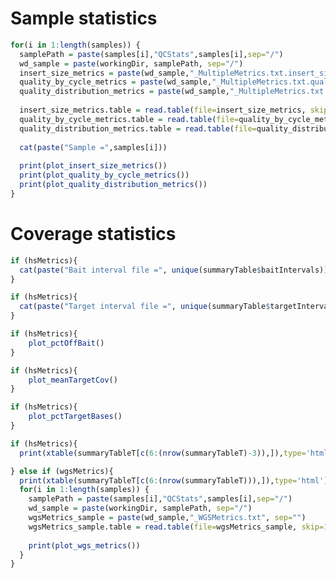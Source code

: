 Sample statistics
========================================================

```r
for(i in 1:length(samples)) {
  samplePath = paste(samples[i],"QCStats",samples[i],sep="/")
  wd_sample = paste(workingDir, samplePath, sep="/")
  insert_size_metrics = paste(wd_sample,"_MultipleMetrics.txt.insert_size_metrics", sep="")
  quality_by_cycle_metrics = paste(wd_sample,"_MultipleMetrics.txt.quality_by_cycle_metrics", sep="")
  quality_distribution_metrics = paste(wd_sample,"_MultipleMetrics.txt.quality_distribution_metrics", sep="")
  
  insert_size_metrics.table = read.table(file=insert_size_metrics, skip=10, head=TRUE)
  quality_by_cycle_metrics.table = read.table(file=quality_by_cycle_metrics, head=TRUE)
  quality_distribution_metrics.table = read.table(file=quality_distribution_metrics, head=TRUE)
  
  cat(paste("Sample =",samples[i]))
  
  print(plot_insert_size_metrics())
  print(plot_quality_by_cycle_metrics())
  print(plot_quality_distribution_metrics())
}
```

Coverage statistics
========================================================
```r
if (hsMetrics){
  cat(paste("Bait interval file =", unique(summaryTable$baitIntervals)))
}
```
```r
if (hsMetrics){
  cat(paste("Target interval file =", unique(summaryTable$targetIntervals)))
}
```

```r
if (hsMetrics){
    plot_pctOffBait()
}
```   

```r
if (hsMetrics){    
    plot_meanTargetCov()
}
```

```r
if (hsMetrics){
    plot_pctTargetBases()
}
```

```r
if (hsMetrics){
  print(xtable(summaryTableT[c(6:(nrow(summaryTableT)-3)),]),type='html')

} else if (wgsMetrics){
  print(xtable(summaryTableT[c(6:(nrow(summaryTableT))),]),type='html')
  for(i in 1:length(samples)) {
    samplePath = paste(samples[i],"QCStats",samples[i],sep="/")
    wd_sample = paste(workingDir, samplePath, sep="/")
    wgsMetrics_sample = paste(wd_sample,"_WGSMetrics.txt", sep="")
    wgsMetrics_sample.table = read.table(file=wgsMetrics_sample, skip=10, head=TRUE)
    
    print(plot_wgs_metrics())
  }
}
```
